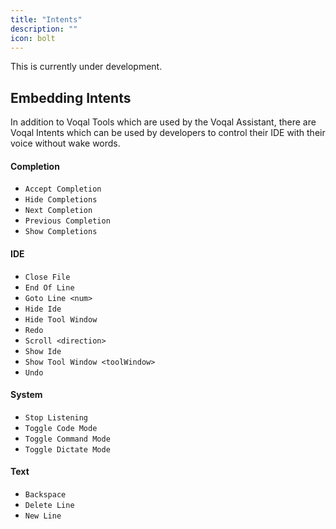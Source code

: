 ```yaml
---
title: "Intents"
description: ""
icon: bolt
---
```


<Warning>This is currently under development.</Warning>

## Embedding Intents

In addition to Voqal Tools which are used by the Voqal Assistant, there are Voqal Intents which can be used
by developers to control their IDE with their voice without wake words.

#### Completion

- `Accept Completion`
- `Hide Completions`
- `Next Completion`
- `Previous Completion`
- `Show Completions`

#### IDE

- `Close File`
- `End Of Line`
- `Goto Line <num>`
- `Hide Ide`
- `Hide Tool Window`
- `Redo`
- `Scroll <direction>`
- `Show Ide`
- `Show Tool Window <toolWindow>`
- `Undo`

#### System

- `Stop Listening`
- `Toggle Code Mode`
- `Toggle Command Mode`
- `Toggle Dictate Mode`

#### Text

- `Backspace`
- `Delete Line`
- `New Line`
